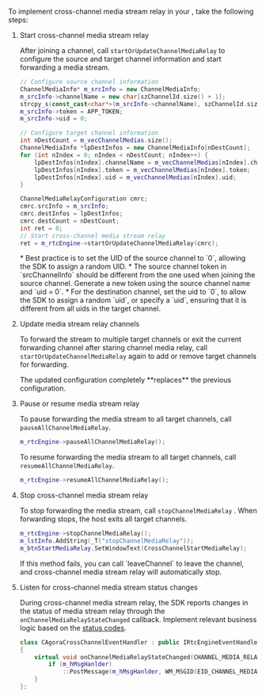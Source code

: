 <PlatformWrapper platform="windows">

To implement cross-channel media stream relay in your <Vpl k="CLIENT" />, take the following steps:

1. Start cross-channel media stream relay

    After joining a channel, call `startOrUpdateChannelMediaRelay` to configure the source and target channel information and start forwarding a media stream. 

	```cpp
	// Configure source channel information
	ChannelMediaInfo* m_srcInfo = new ChannelMediaInfo;
	m_srcInfo->channelName = new char[szChannelId.size() + 1];
	strcpy_s(const_cast<char*>(m_srcInfo->channelName), szChannelId.size() + 1, szChannelId.data());
	m_srcInfo->token = APP_TOKEN;
	m_srcInfo->uid = 0;

	// Configure target channel information
	int nDestCount = m_vecChannelMedias.size();
	ChannelMediaInfo *lpDestInfos = new ChannelMediaInfo[nDestCount];
	for (int nIndex = 0; nIndex < nDestCount; nIndex++) {
		lpDestInfos[nIndex].channelName = m_vecChannelMedias[nIndex].channelName;
		lpDestInfos[nIndex].token = m_vecChannelMedias[nIndex].token;
		lpDestInfos[nIndex].uid = m_vecChannelMedias[nIndex].uid;
	}

	ChannelMediaRelayConfiguration cmrc;
	cmrc.srcInfo = m_srcInfo;
	cmrc.destInfos = lpDestInfos;
	cmrc.destCount = nDestCount;
	int ret = 0;
	// Start cross-channel media stream relay
	ret = m_rtcEngine->startOrUpdateChannelMediaRelay(cmrc);
	```

	<Admonition type="info" title="information">
    * Best practice is to set the UID of the source channel to `0`, allowing the SDK to assign a random UID.
    * The source channel token in `srcChannelInfo` should be different from the one used when joining the source channel. Generate a new token using the source channel name and `uid = 0`.
    * For the destination channel, set the uid to `0`, to allow the SDK to assign a random `uid`, or specify a `uid`, ensuring that it is different from all uids in the target channel.
    </Admonition>
	
2. Update media stream relay channels

    To forward the stream to multiple target channels or exit the current forwarding channel after staring channel media relay, call `startOrUpdateChannelMediaRelay` again to add or remove target channels for forwarding.

    <Admonition type="caution" title="Note">
    The updated configuration completely **replaces** the previous configuration.
    </Admonition>

3. Pause or resume media stream relay

    To pause forwarding the media stream to all target channels, call `pauseAllChannelMediaRelay`.

	```cpp
	m_rtcEngine->pauseAllChannelMediaRelay();
	```

	To resume forwarding the media stream to all target channels, call `resumeAllChannelMediaRelay`.
	
	```cpp
	m_rtcEngine->resumeAllChannelMediaRelay();
	```

4. Stop cross-channel media stream relay

    To stop forwarding the media stream, call `stopChannelMediaRelay` . When forwarding stops, the host exits all target channels.

	```cpp
	m_rtcEngine->stopChannelMediaRelay();
	m_lstInfo.AddString(_T("stopChannelMediaRelay"));
	m_btnStartMediaRelay.SetWindowText(CrossChannelStartMediaRelay);
	```
	
	<Admonition type="info" title="Information">
    If this method fails, you can call `leaveChannel` to leave the channel, and cross-channel media stream relay will automatically stop.
    </Admonition>

5. Listen for cross-channel media stream status changes

    During cross-channel media stream relay, the SDK reports changes in the status of media stream relay through the `onChannelMediaRelayStateChanged` callback. Implement relevant business logic based on the [status codes](#status-codes).

	```cpp
	class CAgoraCrossChannelEventHandler : public IRtcEngineEventHandler
	{
		virtual void onChannelMediaRelayStateChanged(CHANNEL_MEDIA_RELAY_STATE state, CHANNEL_MEDIA_RELAY_ERROR code)override {
			if (m_hMsgHanlder)
				::PostMessage(m_hMsgHanlder, WM_MSGID(EID_CHANNEL_MEDIA_RELAY_STATE_CHNAGENED), state, code);
		}
	};  
	```

</PlatformWrapper>